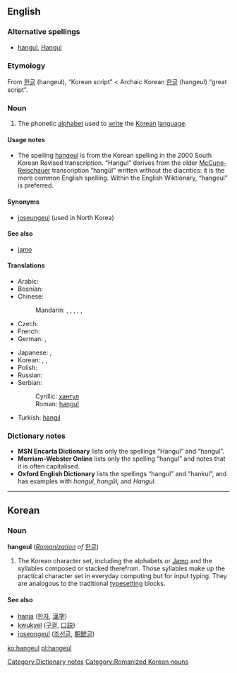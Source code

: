 {{wikipedia}}
{{also|han-geul|Hangeul}}
==English==
{{wikipedia}}

===Alternative spellings===
* [[hangul]], [[Hangul]]

===Etymology===
From {{etyl|ko|en}} [[한글]] (hangeul), “Korean script” < Archaic Korean [[한글]] (hangeul) “great script”.

===Noun===
{{en-noun|-}}

# The phonetic [[alphabet]] used to [[write]] the [[Korean]] [[language]].

====Usage notes====
* The spelling [[hangeul]] is from the Korean spelling in the 2000 South Korean Revised transcription. “Hangul” derives from the older [[McCune-Reischauer]] transcription “hangŭl” written without the diacritics: it is the more common English spelling. Within the English Wiktionary, “hangeul” is preferred.

====Synonyms====
* [[joseungeul]] (used in North Korea)

====See also====
* [[jamo]]

====Translations====
{{trans-top|Korean phonetic script}}
* Arabic: {{t|ar|هانغول|m|tr=hanguul, hanghuul|sc=Arab}}
* Bosnian: {{t-|bs|hangul|m}}
* Chinese:
*: Mandarin: {{t|cmn|諺文|sc=Hani|xs=Mandarin}}, {{t|cmn|谚文|tr=yànwén|sc=Hani|xs=Mandarin}},  {{t|cmn|朝鮮字母|sc=Hani|xs=Mandarin}},  {{t|cmn|朝鲜字母|tr=Cháoxiǎn zìmǔ|sc=Hani|xs=Mandarin}},  {{t|cmn|韓字|sc=Hani|xs=Mandarin}},  {{t|cmn|韩字|tr=hánzì|sc=Hani|xs=Mandarin}}
* Czech: {{t-|cs|hangul|m}}
* French: {{t-|fr|hangeul|m}}
* German: {{t-|de|Hangeul|n}},  {{t-|de|Hangul|n}}
{{trans-mid}}
* Japanese: {{t|ja|ハングル|tr=hangeru|sc=Jpan}},  {{t|ja|朝鮮文字|tr=ちょうせんもじ, Chōsen moji|sc=Jpan}}
* Korean: {{qualifier|South}} {{t+|ko|한글|tr=hangeul|sc=Kore}},  {{qualifier|North}} {{t+|ko|조선글|tr=joseongeul|sc=Kore}},  {{qualifier|諺文}} {{t|ko|언문|tr=eonmun|sc=Kore}}
* Polish: {{t+|pl|hangyl|m}}
* Russian: {{t-|ru|хангыль|m|tr=xangýl’|sc=Cyrl}}
* Serbian:
*: Cyrillic: [[хангул]] {{m}}
*: Roman: [[hangul#Serbian|hangul]] {{m}}
* Turkish: [[hangıl]]
{{trans-bottom}}

===Dictionary notes===
* '''MSN Encarta Dictionary''' lists only the spellings “Hangul” and “hangul”.
* '''Merriam-Webster Online''' lists only the spelling “hangul” and notes that it is often capitalised.
* '''Oxford English Dictionary''' lists the spellings “hangul” and “hankul”, and has examples with ''hangul, hangŭl,'' and ''Hangul.''

[[Category:Dictionary notes]]

----

==Korean==

===Noun===
'''hangeul''' (''[[w:Revised Romanization|Romanization]] of'' [[한글]])

# The Korean character set, including the alphabets or [[w:Jamo|Jamo]] and the syllables composed or stacked therefrom. Those syllables make up the practical character set in everyday computing but for input typing. They are analogous to the traditional [[typesetting]] blocks.

====See also====
* [[hanja]] ([[한자]], [[漢字]])
* [[kwukyel]] ([[구결]], [[口訣]])
* [[joseongeul]] ([[조선글]], [[朝鮮글]])

[[Category:Romanized Korean nouns]]

[[ko:hangeul]]
[[pl:hangeul]]